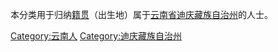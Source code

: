{{Catnav|頁面分類|各種主題的頁面分類|依中国各省来作的分类|各地中国人|云南人}}
{{Catnav|頁面分類|人物|各國人物|中国人|各地中国人|云南人}}

本分类用于归纳[[籍贯|籍贯]]（出生地）属于[[云南省|云南省]][[迪庆藏族自治州|迪庆藏族自治州]]的人士。

[[Category:云南人|Category:云南人]]
[[Category:迪庆藏族自治州|Category:迪庆藏族自治州]]